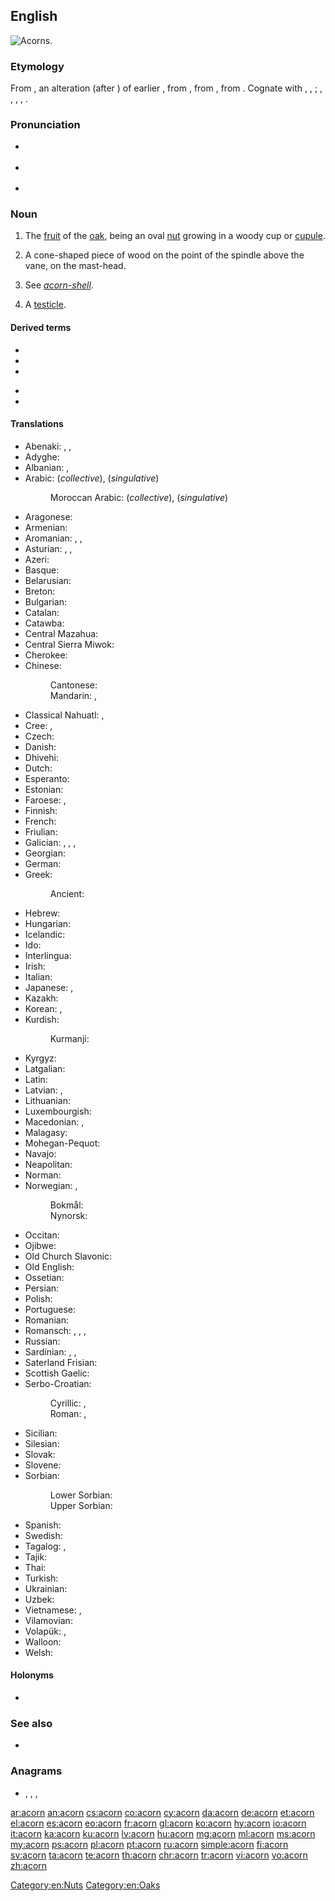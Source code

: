 ==English==
[[Image:Quercus_falcata_acorns.jpg|thumb|right|Acorns.]]
{{slim-wikipedia|Acorn (disambiguation)}}

===Etymology===
From {{inh|en|enm|acorne}}, an alteration (after {{m|en|corn}}) of earlier {{m|enm|akern}}, from {{inh|en|ang|æcern||acorn, oak-mast}}, from {{inh|en|gem-pro|*akraną}}, from {{der|en|ine-pro|*h₂ógeh₂||berry}}. Cognate with {{cog|stq|Äkkene}}, {{cog|nl|aker}}, {{cog|da|agern}}; {{cog|cy|eirin||plums}}, {{cog|br|irin||plum}},  {{cog|ga|airne||sloe}}, {{cog|lt|úoga}}, {{cog|ru|я́года||berry}}.

===Pronunciation===
* {{a|GA}} {{IPA|/ˈeɪkɔɹn/|lang=en}}
* {{a|RP}} {{IPA|/ˈeɪkɔːn/|lang=en}}
* {{audio|en-us-acorn.ogg|Audio (US)|lang=en}}

===Noun===
{{en-noun}}

# The [[fruit]] of the [[oak]], being an oval [[nut]] growing in a woody cup or [[cupule]].
# {{lb|en|nautical}} A cone-shaped piece of wood on the point of the spindle above the vane, on the mast-head.
# {{lb|en|zoology}} See ''[[acorn-shell]]''.
# {{lb|en|slang|usually in plural}} A [[testicle]].

====Derived terms====
{{der-top}}
* {{l|en|acorn cup}}
* {{l|en|acorn nut}}
* {{l|en|acorn squash}}
{{der-mid}}
* {{l|en|eggcorn}}
* {{l|en|ride a horse foaled by an acorn}}
{{der-bottom}}

====Translations====
{{trans-top|fruit of the oak tree}}
* Abenaki: {{t|abe|anaskemen}} {{qualifier|red or black oak acorn; literally "oak berry"}}, {{t|abe|anaskebagôn}} {{qualifier|red or black oak acorn; literally "oak nut"}}, {{t|abe|wachil}} {{qualifier|white oak acorn}}
* Adyghe: {{t|ady|мышкӏу}}
* Albanian: {{t+|sq|lende|f}}, {{t+|sq|gogël|f}}
* Arabic: {{t|ar|بَلُّوط|m}} (''collective''), {{t|ar|بَلُّوطَة|f}} (''singulative'')
*: Moroccan Arabic: {{t|ary|بلوط|m|tr=belloṭ|alt=بلّوط|sc=Arab}} (''collective''), {{t|ary|بلوطة|f|tr=belloṭa|alt=بلّوطة|sc=Arab}} (''singulative'')
* Aragonese: {{t+|an|ballota|f}}
* Armenian: {{t+|hy|կաղին}}
* Aromanian: {{t|rup|gljindã|f}}, {{t|rup|docãrã|f}}, {{t|rup|vãlani|f}}
* Asturian: {{t|ast|llande|m}}, {{t|ast|abeyota|f}}, {{t|ast|abellota|f}}
* Azeri: {{t|az|palıd qozası}}
* Basque: {{t+|eu|ezkur}}
* Belarusian: {{t|be|жо́луд|m|sc=Cyrl}}
* Breton: {{t+|br|mez|f|alt=mezenn}}
* Bulgarian: {{t+|bg|жъ̀лъд|m}}
* Catalan: {{t|ca|gla|f}}
* Catawba: {{t|chc|tumo}} {{qualifier|plural}}
* Central Mazahua: {{t|maz|løjø}}
* Central Sierra Miwok: {{t|csm|watýkˑa-}}
* Cherokee: {{t|chr|ᎬᎴ|sc=Cher}}
* Chinese:
*: Cantonese: {{t|yue|橡子|tr=zoeng6 zi2|sc=Hani}}
*: Mandarin: {{t+|cmn|橡子|tr=xiàngzǐ}}, {{t|cmn|橡果|tr=xiàngguǒ|sc=Hani}}
* Classical Nahuatl: {{t|nci|āhuacuauhtomatl}}, {{t|nci|āhuatomatl}}
* Cree: {{t|cr|ᒥᐢᑎᑯᒥᐣ|tr=mistikomin|sc=Cans}} {{qualifier|literally "oak berry"}}, {{t|cr|ᒥᐢᑎᑯᐹᑲᐣ|tr=mistikopâkan|sc=Cans}} {{qualifier|literally "oak nut"}}
* Czech: {{t+|cs|žalud|m}}
* Danish: {{t+|da|agern|n}}
* Dhivehi: {{t|dv|ކަށި ބުރޮޅި|sc=Thaa}}
* Dutch: {{t+|nl|eikel|m}}
* Esperanto: {{t|eo|glano}}
* Estonian: {{t|et|tammetõru}}
* Faroese: {{t|fo|akarn|n}}, {{t|fo|eikinøt|f}}
* Finnish: {{t+|fi|tammenterho}}
* French: {{t+|fr|gland|m}}
* Friulian: {{t|fur|gland|m}}
* Galician: {{t|gl|belota|f}}, {{t|gl|landra|f}}, {{t|gl|landa|f}}, {{t|gl|glande|m}}
* Georgian: {{t|ka|რკო|sc=Geor}}
* German: {{t+|de|Eichel|f}}
* Greek: {{t+|el|βελανίδι|n}}
*: Ancient: {{t|grc|βάλανος|f}}
* Hebrew: {{t+|he|בַּלּוּט|m|tr=balút|sc=Hebr}}
* Hungarian: {{t+|hu|makk}}
* Icelandic: {{t|is|akarn|n}}
* Ido: {{t+|io|glano}}
* Interlingua: {{t|ia|glande}}
* Irish: {{t|ga|dearcán|m}}
* Italian: {{t+|it|ghianda|f}}
* Japanese: {{t+|ja|どんぐり|tr=donguri|sc=Jpan}}, {{t+|ja|団栗|tr=どんぐり, donguri|sc=Jpan}}
* Kazakh: {{t|kk|емен жаңғағы|sc=Cyrl}}
* Korean: {{t|ko|에이콘|sc=Kore}}, {{t+|ko|도토리|sc=Kore}}
* Kurdish:
*: Kurmanji: {{t+|ku|belot|sc=Latn}}
{{trans-mid}}
* Kyrgyz: {{t|ky|жёлудь|sc=Cyrl}}
* Latgalian: {{t|ltg|zeile|f}}
* Latin: {{t|la|glans|f}}
* Latvian: {{t|lv|zīle|f}}, {{t+|lv|ozolzīle|f}}
* Lithuanian: {{t|lt|gilė|f}}
* Luxembourgish: {{t|lb|Eechel|f}}
* Macedonian: {{t|mk|желад|m}}, {{t|mk|жир|m}}
* Malagasy: {{t|mg|voan'oaka}}
* Mohegan-Pequot: {{t|xpq|anôhcum}}
* Navajo: {{t|nv|chéchʼil binááʼ}}
* Neapolitan: {{t|nap|gliandra|f}}
* Norman: {{t|nrf|tchênelle|f}}
* Norwegian: {{t|no|kongle|m|f}}, {{t|no|åkorn|n}}
*: Bokmål: {{t|nb|eikenøtt|m|f}}
*: Nynorsk: {{t|nn|eikenøtt|f}}
* Occitan: {{t|oc|agland|m}}
* Ojibwe: {{t|oj|mitigomin}}
* Old Church Slavonic: {{t|cu|желѫдь|m|sc=Glag}}
* Old English: {{t|ang|æcern|n}}
* Ossetian: {{t|os|гыркъо}}
* Persian: {{t+|fa|بلوط|tr=balut|sc=fa-Arab}}
* Polish: {{t+|pl|żołądź|m}}
* Portuguese: {{t+|pt|bolota|f}}
* Romanian: {{t+|ro|ghindă|f}}
* Romansch: {{t|rm|glogn}}, {{t|rm|glonda}}, {{t|rm|glànd}}, {{t|rm|glanda}}
* Russian: {{t+|ru|жёлудь|m}}
* Sardinian: {{t|sc|landha}}, {{t|sc|landhe}}, {{t|sc|landi}}
* Saterland Frisian: {{t|stq|Äkkene|n}}
* Scottish Gaelic: {{t|gd|dearc-dharaich|f}}
* Serbo-Croatian:
*: Cyrillic: {{t|sh|жи̑р|m}}, {{t|sh|желуд|m|}}
*: Roman: {{t+|sh|žȋr|m}}, {{t|sh|želud|m|}}
* Sicilian: {{t+|scn|agghiànnara|f}}
* Silesian: {{t|szl|ajchel|f}}
* Slovak: {{t|sk|žaluď|m}}
* Slovene: {{t+|sl|želod|m}}
* Sorbian:
*: Lower Sorbian: {{t|dsb|žołź|m}}
*: Upper Sorbian: {{t|hsb|žołdź|m}}
* Spanish: {{t+|es|bellota|f}}
* Swedish: {{t|sv|ekollon|n}}
* Tagalog: {{t|tl|ensina}}, {{t|tl|belyota}}
* Tajik: {{t|tg|балут}}
* Thai: {{t|th|ผลต้นโอ๊ก|sc=Thai}}
* Turkish: {{t+|tr|palamut}}
* Ukrainian: {{t+|uk|жо́лудь|m|sc=Cyrl}}
* Uzbek: {{t+|uz|choʻchqayongʻoq}}
* Vietnamese: {{t|vi|quả đầu}}, {{t+|vi|đầu}}
* Vilamovian: {{t|wym|achuł|f}}
* Volapük: {{t+|vo|kvär}}, {{qualifier|older word, obsolete}} {{t|vo|gölogafluk}}
* Walloon: {{t+|wa|gland|f}}
* Welsh: {{t+|cy|mesen|f}}
{{trans-bottom}}

====Holonyms====
* {{sense|fruit of an oak}} {{l|en|oak}}

===See also===
* {{projectlink|wikipedia}}

===Anagrams===
* {{l|en|caron}}, {{l|en|Coran}}, {{l|en|narco}}, {{l|en|racon}}

[[Category:en:Nuts]]
[[Category:en:Oaks]]

[[ar:acorn]]
[[an:acorn]]
[[cs:acorn]]
[[co:acorn]]
[[cy:acorn]]
[[da:acorn]]
[[de:acorn]]
[[et:acorn]]
[[el:acorn]]
[[es:acorn]]
[[eo:acorn]]
[[fr:acorn]]
[[gl:acorn]]
[[ko:acorn]]
[[hy:acorn]]
[[io:acorn]]
[[it:acorn]]
[[ka:acorn]]
[[ku:acorn]]
[[lv:acorn]]
[[hu:acorn]]
[[mg:acorn]]
[[ml:acorn]]
[[ms:acorn]]
[[my:acorn]]
[[ps:acorn]]
[[pl:acorn]]
[[pt:acorn]]
[[ru:acorn]]
[[simple:acorn]]
[[fi:acorn]]
[[sv:acorn]]
[[ta:acorn]]
[[te:acorn]]
[[th:acorn]]
[[chr:acorn]]
[[tr:acorn]]
[[vi:acorn]]
[[vo:acorn]]
[[zh:acorn]]